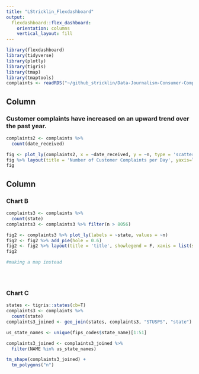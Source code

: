```yaml
---
title: "LStricklin_Flexdashboard"
output: 
  flexdashboard::flex_dashboard:
    orientation: columns
    vertical_layout: fill
---
```


```r
library(flexdashboard)
library(tidyverse)
library(plotly)
library(tigris)
library(tmap)
library(tmaptools)
complaints <- readRDS("~/github_stricklin/Data-Journalism-Consumer-Complaints/complaints.rds")
```

Column {data-width=650}
-----------------------------------------------------------------------

### Customer complaints have increased on an upward trend over the past year.

```r



complaints2 <- complaints %>%
  count(date_received)

fig <- plot_ly(complaints2, x = ~date_received, y = ~n, type = 'scatter', mode = 'lines')
fig %>% layout(title = 'Number of Customer Complaints per Day', yaxis=list(title = 'Date Received'), xaxis = list(title='Number of Complaints'))
fig

```

Column {data-width=350}
-----------------------------------------------------------------------

### Chart B

```r

complaints3 <- complaints %>%
  count(state)
complaints3 <- complaints3 %>% filter(n > 8056)

fig2 <- complaints3 %>% plot_ly(labels = ~state, values = ~n)
fig2 <- fig2 %>% add_pie(hole = 0.6)
fig2 <- fig2 %>% layout(title = 'title', showlegend = F, xaxis = list(showgrid = FALSE, zeroline = FALSE, showticklabels = FALSE), yaxis = list(showgrid = FALSE, zeroline = FALSE, showticklabels = FALSE))
fig2

#making a map instead





```

### Chart C

```r

states <- tigris::states(cb=T)
complaints3 <- complaints %>%
  count(state)
complaints3_joined <- geo_join(states, complaints3, "STUSPS", "state")

us_state_names <- unique(fips_codes$state_name)[1:51]

complaints3_joined <- complaints3_joined %>% 
  filter(NAME %in% us_state_names)

tm_shape(complaints3_joined) +
  tm_polygons("n")

```

